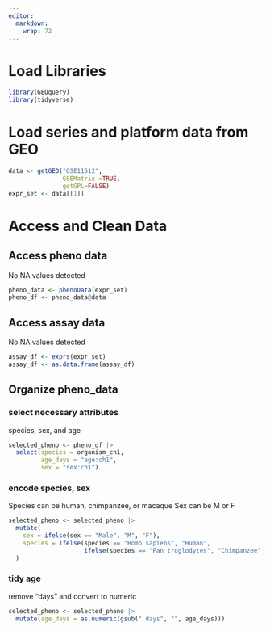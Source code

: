 ```yaml
---
editor: 
  markdown: 
    wrap: 72
---
```


# Load Libraries

```r
library(GEOquery)
library(tidyverse)
```

# Load series and platform data from GEO

```r
data <- getGEO("GSE11512", 
               GSEMatrix =TRUE, 
               getGPL=FALSE)
expr_set <- data[[1]] 
```

# Access and Clean Data

## Access pheno data

No NA values detected

```r
pheno_data <- phenoData(expr_set)
pheno_df <- pheno_data@data
```

## Access assay data

No NA values detected

```r
assay_df <- exprs(expr_set)
assay_df <- as.data.frame(assay_df)
```

## Organize pheno_data

### select necessary attributes

species, sex, and age

```r
selected_pheno <- pheno_df |>
  select(species = organism_ch1,
         age_days = "age:ch1",
         sex = "sex:ch1")
```

### encode species, sex

Species can be human, chimpanzee, or macaque Sex can be M or F

```r
selected_pheno <- selected_pheno |>
  mutate(
    sex = ifelse(sex == "Male", "M", "F"),
    species = ifelse(species == "Homo sapiens", "Human", 
                     ifelse(species == "Pan troglodytes", "Chimpanzee", "Macaque"))
  )
```

### tidy age

remove "days" and convert to numeric

```r
selected_pheno <- selected_pheno |>
  mutate(age_days = as.numeric(gsub(" days", "", age_days)))
```
